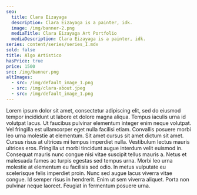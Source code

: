 ```yaml
---
seo:
  title: Clara Eizayaga
  description: Clara Eizayaga is a painter, idk.
  image: /img/banner-2.png
  mediaTitle: Clara Eizayaga Art Portfolio
  mediaDescription: Clara Eizayaga is a painter, idk.
series: content/series/series_I.mdx
sold: false
title: Algo Artistico
hasPrice: true
price: 1500
src: /img/banner.png
altImages:
  - src: /img/default_image_1.png
  - src: /img/clara-about.jpeg
  - src: /img/default_image_1.png
---
```


Lorem ipsum dolor sit amet, consectetur adipiscing elit, sed do eiusmod tempor incididunt ut labore et dolore magna aliqua. Tempus iaculis urna id volutpat lacus. Ut faucibus pulvinar elementum integer enim neque volutpat. Vel fringilla est ullamcorper eget nulla facilisi etiam. Convallis posuere morbi leo urna molestie at elementum. Sit amet cursus sit amet dictum sit amet. Cursus risus at ultrices mi tempus imperdiet nulla. Vestibulum lectus mauris ultrices eros. Fringilla ut morbi tincidunt augue interdum velit euismod in. Consequat mauris nunc congue nisi vitae suscipit tellus mauris a. Netus et malesuada fames ac turpis egestas sed tempus urna. Morbi leo urna molestie at elementum eu facilisis sed odio. In metus vulputate eu scelerisque felis imperdiet proin. Nunc sed augue lacus viverra vitae congue. Id semper risus in hendrerit. Enim ut sem viverra aliquet. Porta non pulvinar neque laoreet. Feugiat in fermentum posuere urna.
